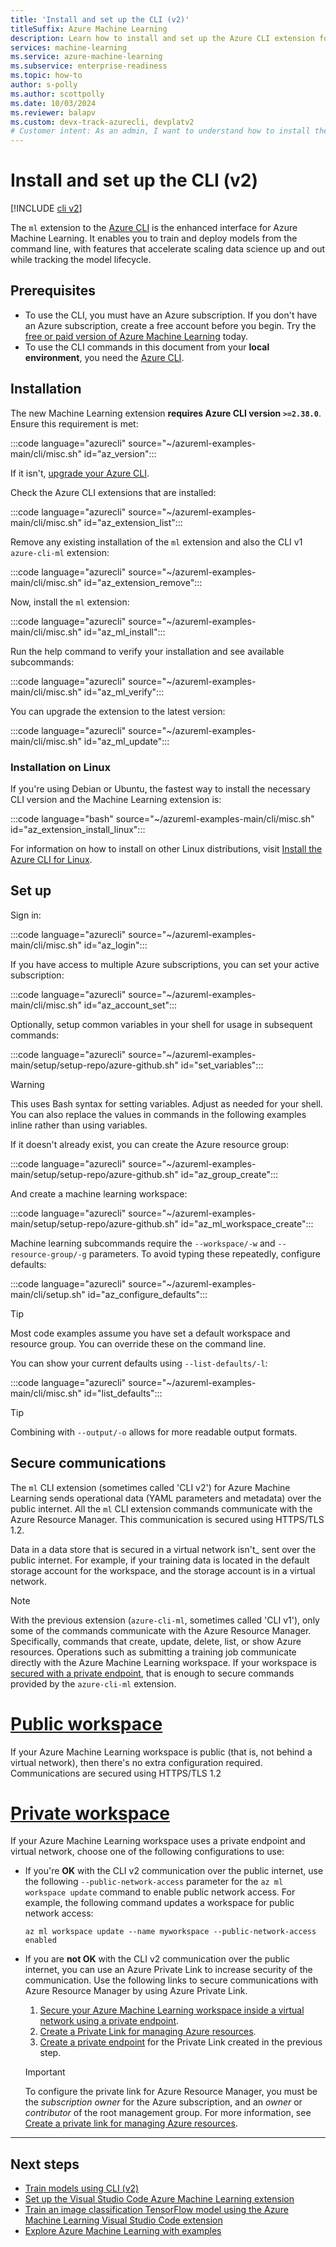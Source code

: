 ```yaml
---
title: 'Install and set up the CLI (v2)'
titleSuffix: Azure Machine Learning
description: Learn how to install and set up the Azure CLI extension for Machine Learning.
services: machine-learning
ms.service: azure-machine-learning
ms.subservice: enterprise-readiness
ms.topic: how-to
author: s-polly
ms.author: scottpolly
ms.date: 10/03/2024
ms.reviewer: balapv
ms.custom: devx-track-azurecli, devplatv2
# Customer intent: As an admin, I want to understand how to install the Azure CLI extension for Azure Machine Learning.
---
```


# Install and set up the CLI (v2)

[!INCLUDE [cli v2](includes/machine-learning-cli-v2.md)]



The `ml` extension to the [Azure CLI](/cli/azure/) is the enhanced interface for Azure Machine Learning. It enables you to train and deploy models from the command line, with features that accelerate scaling data science up and out while tracking the model lifecycle.

## Prerequisites

- To use the CLI, you must have an Azure subscription. If you don't have an Azure subscription, create a free account before you begin. Try the [free or paid version of Azure Machine Learning](https://azure.microsoft.com/free/) today.
- To use the CLI commands in this document from your **local environment**, you need the [Azure CLI](/cli/azure/install-azure-cli).

## Installation

The new Machine Learning extension **requires Azure CLI version `>=2.38.0`**. Ensure this requirement is met:

:::code language="azurecli" source="~/azureml-examples-main/cli/misc.sh" id="az_version":::

If it isn't, [upgrade your Azure CLI](/cli/azure/update-azure-cli).

Check the Azure CLI extensions that are installed:

:::code language="azurecli" source="~/azureml-examples-main/cli/misc.sh" id="az_extension_list":::

Remove any existing installation of the `ml` extension and also the CLI v1 `azure-cli-ml` extension:

:::code language="azurecli" source="~/azureml-examples-main/cli/misc.sh" id="az_extension_remove":::

Now, install the `ml` extension:

:::code language="azurecli" source="~/azureml-examples-main/cli/misc.sh" id="az_ml_install":::

Run the help command to verify your installation and see available subcommands:

:::code language="azurecli" source="~/azureml-examples-main/cli/misc.sh" id="az_ml_verify":::

You can upgrade the extension to the latest version:

:::code language="azurecli" source="~/azureml-examples-main/cli/misc.sh" id="az_ml_update":::

### Installation on Linux

If you're using Debian or Ubuntu, the fastest way to install the necessary CLI version and the Machine Learning extension is:

:::code language="bash" source="~/azureml-examples-main/cli/misc.sh" id="az_extension_install_linux":::

For information on how to install on other Linux distributions, visit [Install the Azure CLI for Linux](/cli/azure/install-azure-cli-linux).

## Set up

Sign in:

:::code language="azurecli" source="~/azureml-examples-main/cli/misc.sh" id="az_login":::

If you have access to multiple Azure subscriptions, you can set your active subscription:

:::code language="azurecli" source="~/azureml-examples-main/cli/misc.sh" id="az_account_set":::

Optionally, setup common variables in your shell for usage in subsequent commands:

:::code language="azurecli" source="~/azureml-examples-main/setup/setup-repo/azure-github.sh" id="set_variables":::

> [!WARNING]
> This uses Bash syntax for setting variables. Adjust as needed for your shell. You can also replace the values in commands in the following examples inline rather than using variables.

If it doesn't already exist, you can create the Azure resource group:

:::code language="azurecli" source="~/azureml-examples-main/setup/setup-repo/azure-github.sh" id="az_group_create":::

And create a machine learning workspace:

:::code language="azurecli" source="~/azureml-examples-main/setup/setup-repo/azure-github.sh" id="az_ml_workspace_create":::

Machine learning subcommands require the `--workspace/-w` and `--resource-group/-g` parameters. To avoid typing these repeatedly, configure defaults:

:::code language="azurecli" source="~/azureml-examples-main/cli/setup.sh" id="az_configure_defaults":::

> [!TIP]
> Most code examples assume you have set a default workspace and resource group. You can override these on the command line.

You can show your current defaults using `--list-defaults/-l`:

:::code language="azurecli" source="~/azureml-examples-main/cli/misc.sh" id="list_defaults":::

> [!TIP]
> Combining with `--output/-o` allows for more readable output formats.

## Secure communications

The `ml` CLI extension (sometimes called 'CLI v2') for Azure Machine Learning sends operational data (YAML parameters and metadata) over the public internet. All the `ml` CLI extension commands communicate with the Azure Resource Manager. This communication is secured using HTTPS/TLS 1.2.

Data in a data store that is secured in a virtual network isn't_ sent over the public internet. For example, if your training data is located in the default storage account for the workspace, and the storage account is in a virtual network.

> [!NOTE]
> With the previous extension (`azure-cli-ml`, sometimes called 'CLI v1'), only some of the commands communicate with the Azure Resource Manager. Specifically, commands that create, update, delete, list, or show Azure resources. Operations such as submitting a training job communicate directly with the Azure Machine Learning workspace. If your workspace is [secured with a private endpoint](how-to-configure-private-link.md), that is enough to secure commands provided by the `azure-cli-ml` extension.

# [Public workspace](#tab/public)

If your Azure Machine Learning workspace is public (that is, not behind a virtual network), then there's no extra configuration required. Communications are secured using HTTPS/TLS 1.2

# [Private workspace](#tab/private)

If your Azure Machine Learning workspace uses a private endpoint and virtual network, choose one of the following configurations to use:

* If you're __OK__ with the CLI v2 communication over the public internet, use the following `--public-network-access` parameter for the `az ml workspace update` command to enable public network access. For example, the following command updates a workspace for public network access:

    ```azurecli
    az ml workspace update --name myworkspace --public-network-access enabled
    ```

* If you are __not OK__ with the CLI v2 communication over the public internet, you can use an Azure Private Link to increase security of the communication. Use the following links to secure communications with Azure Resource Manager by using Azure Private Link.

    1. [Secure your Azure Machine Learning workspace inside a virtual network using a private endpoint](how-to-configure-private-link.md).
    2. [Create a Private Link for managing Azure resources](/azure/azure-resource-manager/management/create-private-link-access-portal). 
    3. [Create a private endpoint](/azure/azure-resource-manager/management/create-private-link-access-portal#create-private-endpoint) for the Private Link created in the previous step.

    > [!IMPORTANT]
    > To configure the private link for Azure Resource Manager, you must be the _subscription owner_ for the Azure subscription, and an _owner_ or _contributor_ of the root management group. For more information, see [Create a private link for managing Azure resources](/azure/azure-resource-manager/management/create-private-link-access-portal).

---

## Next steps

- [Train models using CLI (v2)](how-to-train-model.md)
- [Set up the Visual Studio Code Azure Machine Learning extension](how-to-setup-vs-code.md)
- [Train an image classification TensorFlow model using the Azure Machine Learning Visual Studio Code extension](tutorial-train-deploy-image-classification-model-vscode.md)
- [Explore Azure Machine Learning with examples](samples-notebooks.md)
